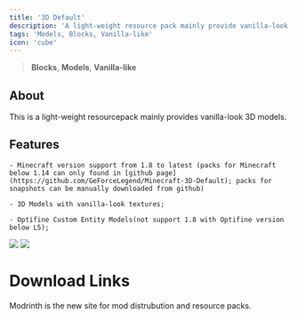 ```yaml
---
title: '3D Default'
description: 'A light-weight resource pack mainly provide vanilla-look 3D models'
tags: 'Models, Blocks, Vanilla-like'
icon: 'cube'
---
```


> <Icon icon="cube" iconType="regular" /> **Blocks**, <Icon icon="layer-group" iconType="regular" /> **Models**, <Icon icon="ice-cream" iconType="regular" /> **Vanilla-like**

## About
This is a light-weight resourcepack mainly provides vanilla-look 3D models.

## Features
    - Minecraft version support from 1.8 to latest (packs for Minecraft below 1.14 can only found in [github page](https://github.com/GeForceLegend/Minecraft-3D-Default); packs for snapshots can be manually downloaded from github)

    - 3D Models with vanilla-look textures;

    - Optifine Custom Entity Models(not support 1.8 with Optifine version below L5);

<Frame>
<img NoZoom src="https://cdn.modrinth.com/data/5aPp18Lx/images/2306a8172f5af204fdead74b7966774cbe3c381a.png"/>
</Frame>

<Frame>
<img NoZoom src="https://cdn.modrinth.com/data/5aPp18Lx/images/439793c9584ebc24238d25b4fee9cc42904a3b00.png"/>
</Frame>

# Download Links

<CardGroup cols={2}>
  <Card 
    title="Modrinth Download Link"
    icon= "download"
    href= "https://modrinth.com/resourcepack/3d-default"
  >
    Modrinth is the new site for mod distrubution and resource packs.
  </Card>
</CardGroup>
